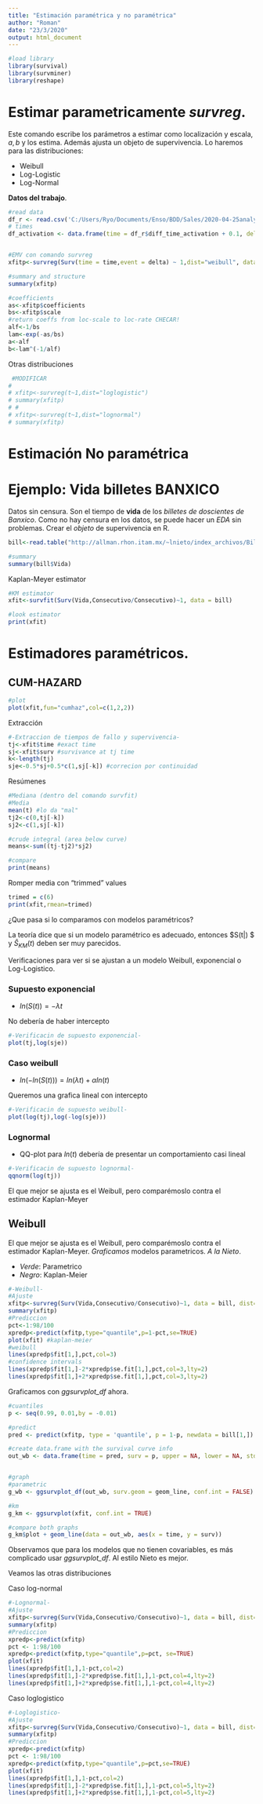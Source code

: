 ```yaml
---
title: "Estimación paramétrica y no paramétrica"
author: "Roman"
date: "23/3/2020"
output: html_document
---
```


```r
#load library
library(survival)
library(survminer)
library(reshape)

```

# Estimar parametricamente _survreg_.

Este comando escribe los parámetros a estimar como localización y escala, $a,b$ y los estima. Además ajusta un objeto de supervivencia.
Lo haremos para las distribuciones:

- Weibull
- Log-Logistic
- Log-Normal


__Datos del trabajo__.
```r
#read data
df_r <- read.csv('C:/Users/Ryo/Documents/Enso/BDD/Sales/2020-04-25analysisSellers.csv')
# times
df_activation <- data.frame(time = df_r$diff_time_activation + 0.1, delta = df_r$censor_activated, seller = df_r$phone_seller_enso)


#EMV con comando survreg
xfitp<-survreg(Surv(time = time,event = delta) ~ 1,dist="weibull", data = df_activation)

#summary and structure
summary(xfitp)

#coefficients
as<-xfitp$coefficients
bs<-xfitp$scale
#return coeffs from loc-scale to loc-rate CHECAR!
alf<-1/bs
lam<-exp(-as/bs)
a<-alf
b<-lam^(-1/alf)

```



Otras distribuciones
```r

 #MODIFICAR
#
# xfitp<-survreg(t~1,dist="loglogistic")
# summary(xfitp)
# #
# xfitp<-survreg(t~1,dist="lognormal")
# summary(xfitp)


```


# Estimación No paramétrica


# Ejemplo: Vida billetes BANXICO

Datos sin censura. Son el tiempo de __vida__ de los _billetes de doscientes de Banxico_. Como no hay censura en los datos, se puede hacer un _EDA_ sin problemas. 
Crear el _objeto_ de supervivencia en R.

```r
bill<-read.table("http://allman.rhon.itam.mx/~lnieto/index_archivos/Billete200.txt",header=TRUE)

#summary
summary(bill$Vida)

```


Kaplan-Meyer estimator
```r
#KM estimator
xfit<-survfit(Surv(Vida,Consecutivo/Consecutivo)~1, data = bill)

#look estimator
print(xfit)
```


# Estimadores paramétricos.
## CUM-HAZARD
```r
#plot 
plot(xfit,fun="cumhaz",col=c(1,2,2))
```

Extracción 
```r
#-Extraccion de tiempos de fallo y supervivencia-
tj<-xfit$time #exact time
sj<-xfit$surv #survivance at tj time
k<-length(tj)
sje<-0.5*sj+0.5*c(1,sj[-k]) #correcion por continuidad
```

Resúmenes
```r
#Mediana (dentro del comando survfit)
#Media
mean(t) #lo da "mal"
tj2<-c(0,tj[-k])
sj2<-c(1,sj[-k])

#crude integral (area below curve)
means<-sum((tj-tj2)*sj2)

#compare
print(means)
```


Romper media con "trimmed" values 
```r
trimed = c(6)
print(xfit,rmean=trimed)
```



¿Que pasa si lo comparamos con modelos paramétricos?

La teoría dice que si un modelo paramétrico es adecuado, entonces $S(t|\hat{\theta}) $ y $\hat{S}_{KM}(t)$ deben ser muy parecidos.

Verificaciones para ver si se ajustan a un modelo Weibull, exponencial o Log-Logistico.

### Supuesto exponencial

- $ln(S(t)) = - \lambda t$

No debería de haber intercepto
```r
#-Verificacin de supuesto exponencial-
plot(tj,log(sje))
```

### Caso weibull

- $ln( - ln(S(t))) = ln( \lambda t ) + \alpha ln(t)$

Queremos una grafica lineal con intercepto
```r
#-Verificacin de supuesto weibull-
plot(log(tj),log(-log(sje)))
```


### Lognormal

- QQ-plot para $ln(t)$ debería de presentar un comportamiento casi lineal

```r
#-Verificacin de supuesto lognormal-
qqnorm(log(tj))


```


El que mejor se ajusta es el Weibull, pero comparémoslo contra el estimador Kaplan-Meyer



## Weibull
El que mejor se ajusta es el Weibull, pero comparémoslo contra el estimador Kaplan-Meyer. _Graficamos_ modelos parametricos. _A la Nieto_.

- _Verde_: Parametrico
- _Negro_: Kaplan-Meier
```r
#-Weibull-
#Ajuste
xfitp<-survreg(Surv(Vida,Consecutivo/Consecutivo)~1, data = bill, dist="weibull")
summary(xfitp)
#Prediccion
pct<-1:98/100
xpredp<-predict(xfitp,type="quantile",p=1-pct,se=TRUE)
plot(xfit) #kaplan-meier
#weibull
lines(xpredp$fit[1,],pct,col=3)
#confidence intervals
lines(xpredp$fit[1,]-2*xpredp$se.fit[1,],pct,col=3,lty=2)
lines(xpredp$fit[1,]+2*xpredp$se.fit[1,],pct,col=3,lty=2)
```

Graficamos con _ggsurvplot_df_ ahora.
```r
#cuantiles
p <- seq(0.99, 0.01,by = -0.01)

#predict
pred <- predict(xfitp, type = 'quantile', p = 1-p, newdata = bill[1,])

#create data.frame with the survival curve info
out_wb <- data.frame(time = pred, surv = p, upper = NA, lower = NA, std.err = NA)


#graph
#parametric
g_wb <- ggsurvplot_df(out_wb, surv.geom = geom_line, conf.int = FALSE)

#km
g_km <- ggsurvplot(xfit, conf.int = TRUE)

#compare both graphs
g_km$plot + geom_line(data = out_wb, aes(x = time, y = surv))

```
Observamos que para los modelos que no tienen covariables, es más complicado usar _ggsurvplot_df_. Al estilo Nieto es mejor.

Veamos las otras distribuciones

Caso log-normal
```r
#-Lognormal-
#Ajuste
xfitp<-survreg(Surv(Vida,Consecutivo/Consecutivo)~1, data = bill, dist="lognormal")
summary(xfitp)
#Prediccion
xpredp<-predict(xfitp)
pct <- 1:98/100
xpredp<-predict(xfitp,type="quantile",p=pct, se=TRUE)
plot(xfit)
lines(xpredp$fit[1,],1-pct,col=2)
lines(xpredp$fit[1,]-2*xpredp$se.fit[1,],1-pct,col=4,lty=2)
lines(xpredp$fit[1,]+2*xpredp$se.fit[1,],1-pct,col=4,lty=2)

```


Caso loglogistico
```r
#-Loglogistico-
#Ajuste
xfitp<-survreg(Surv(Vida,Consecutivo/Consecutivo)~1, data = bill, dist="loglogistic")
summary(xfitp)
#Prediccion
xpredp<-predict(xfitp)
pct <- 1:98/100
xpredp<-predict(xfitp,type="quantile",p=pct,se=TRUE)
plot(xfit)
lines(xpredp$fit[1,],1-pct,col=2)
lines(xpredp$fit[1,]-2*xpredp$se.fit[1,],1-pct,col=5,lty=2)
lines(xpredp$fit[1,]+2*xpredp$se.fit[1,],1-pct,col=5,lty=2)

```


